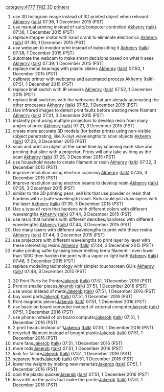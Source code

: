 {{777}}{{TRIZ-3D}} [[category:4777 TRIZ 3D printers]]

# use 3D hologram image instead of 3D printed object when relevant [[User:Akhenry|Akhenry]] ([[User talk:Akhenry|talk]]) 07:36, 1 December 2015 (PST)
# use manual printing instead of auto/computer controlled [[User:Akhenry|Akhenry]] ([[User talk:Akhenry|talk]]) 07:36, 1 December 2015 (PST)
# replace stepper motor with hand crank to eliminate electronics [[User:Akhenry|Akhenry]] ([[User talk:Akhenry|talk]]) 07:36, 1 December 2015 (PST)
# use webcam to monitor print instead of babysitting it [[User:Akhenry|Akhenry]] ([[User talk:Akhenry|talk]]) 07:38, 1 December 2015 (PST)
# automate the webcam to make smart decisions based on what it sees [[User:Akhenry|Akhenry]] ([[User talk:Akhenry|talk]]) 07:39, 1 December 2015 (PST)
# replace metal bearings with plastic sliders [[User:Akhenry|Akhenry]] ([[User talk:Akhenry|talk]]) 07:50, 1 December 2015 (PST)
# calibrate printer with webcams and automated process [[User:Akhenry|Akhenry]] ([[User talk:Akhenry|talk]]) 07:51, 1 December 2015 (PST)
# replace limit switch with IR sensors [[User:Akhenry|Akhenry]] ([[User talk:Akhenry|talk]]) 07:52, 1 December 2015 (PST)
# replace limit switches with the webcams that are already automating the other processes [[User:Akhenry|Akhenry]] ([[User talk:Akhenry|talk]]) 07:52, 1 December 2015 (PST)
# Use infrared images to detect print faults before wasting more filament [[User:Akhenry|Akhenry]] ([[User talk:Akhenry|talk]]) 07:01, 3 December 2015 (PST)
# instantly print using multiple projectors to develop resin from many angles at once [[User:Akhenry|Akhenry]] ([[User talk:Akhenry|talk]]) 07:21, 3 December 2015 (PST)
# create more accurate 3D models (for better prints) using non-visible (object penetrating, like X-ray) wavelengths to scan objects [[User:Akhenry|Akhenry]] ([[User talk:Akhenry|talk]]) 07:23, 3 December 2015 (PST)
# scan and print an object at the same time by scanning each slice and printing that slice with a projector. Prints will only take as long as the scan [[User:Akhenry|Akhenry]] ([[User talk:Akhenry|talk]]) 07:25, 3 December 2015 (PST)
# use household waste to create filament or resin [[User:Akhenry|Akhenry]] ([[User talk:Akhenry|talk]]) 07:32, 3 December 2015 (PST)
# improve resolution using electron scanning [[User:Akhenry|Akhenry]] ([[User talk:Akhenry|talk]]) 07:35, 3 December 2015 (PST)
# improve resolution using electron beams to develop resin [[User:Akhenry|Akhenry]] ([[User talk:Akhenry|talk]]) 07:35, 3 December 2015 (PST)
# similar to the 3D printing pens, sell kits that use powder or resin that hardens with a (safe wavelength) laser. Kids could just draw layers with the laser [[User:Akhenry|Akhenry]] ([[User talk:Akhenry|talk]]) 07:39, 3 December 2015 (PST)
# Use a type of resin that hardens with different colors with different wavelengths [[User:Akhenry|Akhenry]] ([[User talk:Akhenry|talk]]) 07:44, 3 December 2015 (PST)
# use resin that hardens with different densities/hardness with different wavelengths [[User:Akhenry|Akhenry]] ([[User talk:Akhenry|talk]]) 07:44, 3 December 2015 (PST)
# Use many lasers with different wavelengths to print with these resins [[User:Akhenry|Akhenry]] ([[User talk:Akhenry|talk]]) 07:44, 3 December 2015 (PST)
# use projectors with different wavelengths to print layer by layer with these interesting resins [[User:Akhenry|Akhenry]] ([[User talk:Akhenry|talk]]) 07:44, 3 December 2015 (PST)
# make printing safer by using lower melting temp filament - even lower than 100C then harden the print with a vapor or light bath [[User:Akhenry|Akhenry]] ([[User talk:Akhenry|talk]]) 07:48, 3 December 2015 (PST)
# replace modelling technology with simpler touchscreen GUIs [[User:Akhenry|Akhenry]] ([[User talk:Akhenry|talk]]) 07:48, 3 December 2015 (PST)





#3D Print Parts for Printer[[User:Jakerob|Jakerob]] ([[User talk:Jakerob|talk]]) 07:51, 1 December 2016 (PST)
#Print in smaller pieces[[User:Jakerob|Jakerob]] ([[User talk:Jakerob|talk]]) 07:51, 1 December 2016 (PST)
#use wood instead of metal[[User:Jakerob|Jakerob]] ([[User talk:Jakerob|talk]]) 07:51, 1 December 2016 (PST)
#buy used parts[[User:Jakerob|Jakerob]] ([[User talk:Jakerob|talk]]) 07:51, 1 December 2016 (PST)
#Print magnetic pieces[[User:Jakerob|Jakerob]] ([[User talk:Jakerob|talk]]) 07:51, 1 December 2016 (PST)
#use basic on board computer instead of external computer[[User:Jakerob|Jakerob]] ([[User talk:Jakerob|talk]]) 07:51, 1 December 2016 (PST)
#use phone instead of on board computer[[User:Jakerob|Jakerob]] ([[User talk:Jakerob|talk]]) 07:51, 1 December 2016 (PST)
#2 print heads instead of 1[[User:Jakerob|Jakerob]] ([[User talk:Jakerob|talk]]) 07:51, 1 December 2016 (PST)
#recycled filament instead of bought plastic[[User:Jakerob|Jakerob]] ([[User talk:Jakerob|talk]]) 07:51, 1 December 2016 (PST)
#more fans[[User:Jakerob|Jakerob]] ([[User talk:Jakerob|talk]]) 07:51, 1 December 2016 (PST)
#more rods[[User:Jakerob|Jakerob]] ([[User talk:Jakerob|talk]]) 07:51, 1 December 2016 (PST)
#look for failure[[User:Jakerob|Jakerob]] ([[User talk:Jakerob|talk]]) 07:51, 1 December 2016 (PST)
#separate heads[[User:Jakerob|Jakerob]] ([[User talk:Jakerob|talk]]) 07:51, 1 December 2016 (PST)
#lower the weight by making new materials[[User:Jakerob|Jakerob]] ([[User talk:Jakerob|talk]]) 07:51, 1 December 2016 (PST)
#cool the plastic quicker[[User:Jakerob|Jakerob]] ([[User talk:Jakerob|talk]]) 07:51, 1 December 2016 (PST)
#less infill  on the parts that make the printer[[User:Jakerob|Jakerob]] ([[User talk:Jakerob|talk]]) 07:51, 1 December 2016 (PST)